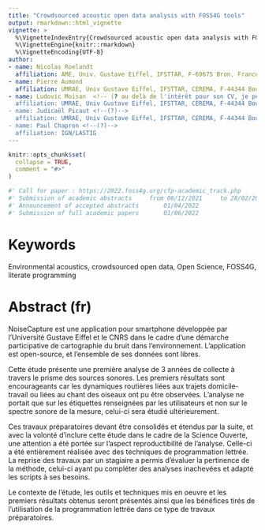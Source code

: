 ```yaml
---
title: "Crowdsourced acoustic open data analysis with FOSS4G tools"
output: rmarkdown::html_vignette
vignette: >
  %\VignetteIndexEntry{Crowdsourced acoustic open data analysis with FOSS4G tools}
  %\VignetteEngine{knitr::rmarkdown}
  %\VignetteEncoding{UTF-8}
author:
- name: Nicolas Roelandt
  affiliation: AME, Univ. Gustave Eiffel, IFSTTAR, F-69675 Bron, France
- name: Pierre Aumond
  affiliation: UMRAE, Univ Gustave Eiffel, IFSTTAR, CEREMA, F-44344 Bouguenais, France
- name: Ludovic Moisan  <!-- (? au delà de l'intérêt pour son CV, je pense que d'ici l'oral, tu pourras te servir de certains de ses résultats-->
  affiliation: UMRAE, Univ Gustave Eiffel, IFSTTAR, CEREMA, F-44344 Bouguenais, France
- name: Judicaël Picaut <!--(?)-->
  affiliation: UMRAE, Univ Gustave Eiffel, IFSTTAR, CEREMA, F-44344 Bouguenais, France
- name: Paul Chapron <!--(?)-->
  affiliation: IGN/LASTIG
---
```


```r
knitr::opts_chunk$set(
  collapse = TRUE,
  comment = "#>"
)
```

```r
#' Call for paper : https://2022.foss4g.org/cfp-academic_track.php
#' Submission of academic abstracts 	from 06/12/2021 	to 28/02/2022
#' Announcement of accepted abstracts 		01/04/2022
#' Submission of full academic papers 		01/06/2022
```

# Keywords {-}
Environmental acoustics, crowdsourced open data, Open Science, FOSS4G, literate programming

# Abstract (fr) {-}

NoiseCapture est une application pour smartphone développée par 
l'Université Gustave Eiffel et le CNRS 
dans le cadre d'une démarche participative de cartographie du bruit dans l'environnement.
L'application est open-source, et l'ensemble de ses données sont libres.

Cette étude présente une première analyse de 3 années de collecte à travers 
le prisme  des sources sonores. 
Les premiers résultats sont encourageants car les dynamiques routières liées aux 
trajets domicile-travail ou liées au chant des oiseaux ont pu être observées. 
L'analyse ne portait que sur les étiquettes renseignées par les utilisateurs et 
non sur le spectre sonore de la mesure, celui-ci sera étudié ultérieurement. 

Ces travaux préparatoires devant être consolidés et étendus par la suite, et avec la volonté
d'inclure cette étude dans le cadre de la Science Ouverte, une attention a été
portée sur l'aspect reproductibilité de l'analyse. 
Celle-ci a été entièrement réalisée avec des techniques de programmation lettrée. 
La reprise des travaux par un stagiaire a permis d'évaluer la pertinence de la méthode, 
celui-ci ayant pu compléter des analyses inachevées et adapté les scripts à ses besoins.

Le contexte de l'étude, les outils et techniques mis en oeuvre et les premiers résultats 
obtenus seront présentés ainsi que les bénéfices tirés de l'utilisation de la 
programmation lettrée dans ce type de travaux préparatoires.


